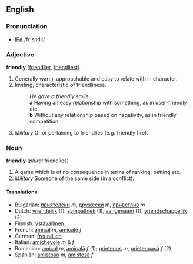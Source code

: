 ==English==
===Pronunciation===
*[[IPA]] /fr'εndli/

===Adjective===
'''friendly''' ([[friendlier]], [[friendliest]])

# Generally warm, approachable and easy to relate with in character.
# Inviting, characteristic of friendliness.
#:''He gave a friendly smile.''
#: '''a''' Having an easy relationship with something, as in user-friendly etc.
#: '''b''' Without any relationship based on negativity, as in friendly competition. 
#''Military'' Or or pertaining to friendlies (e.g. friendly fire).

===Noun===
'''friendly''' (''plural'' friendlies)
#A game which is of no consequence in terms of ranking, betting etc.
#''Military'' Someone of the same side (in a conflict).

==== Translations ====
*Bulgarian: [[приятелски]] ''m'', [[дружески]] ''m'', [[приветлив]] ''m''
*Dutch: [[vriendelijk]] (1), [[sympathiek]] (1), [[aangenaam]] (1), [[vriendschappelijk]] (2)
*Finnish: [[ystävällinen]]
*French: [[amical]] ''m'', [[amicale]] ''f''
*German: [[freundlich]]
*Italian: [[amichevole]] ''m'' & ''f''
*Romanian: [[amical]] ''m'', [[amicală]] ''f'' (1); [[prietenos]] ''m'', [[prietenoasă]] ''f'' (2) 
*Spanish: [[amistoso]] ''m'', [[amistosa]] ''f''